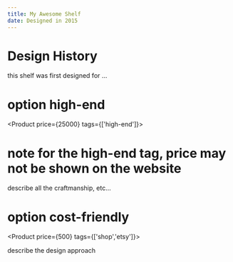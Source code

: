```yaml
---
title: My Awesome Shelf
date: Designed in 2015
---
```


# Design History

this shelf was first designed for ...

# option high-end

<Product price={25000} tags={['high-end']}>

# note for the high-end tag, price may not be shown on the website

describe all the craftmanship, etc...

</Product>


# option cost-friendly

<Product price={500} tags={['shop','etsy']}>

describe the design approach

</Product>
